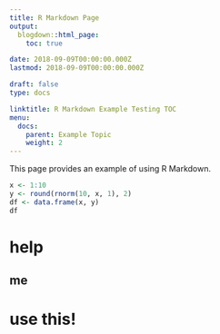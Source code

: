 ```yaml
---
title: R Markdown Page
output:
  blogdown::html_page:
    toc: true

date: 2018-09-09T00:00:00.000Z
lastmod: 2018-09-09T00:00:00.000Z

draft: false
type: docs

linktitle: R Markdown Example Testing TOC
menu:
  docs:
    parent: Example Topic
    weight: 2
---
```


This page provides an example of using R Markdown.

```r
x <- 1:10
y <- round(rnorm(10, x, 1), 2)
df <- data.frame(x, y)
df
```


# help

## me

# use this!